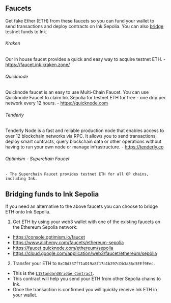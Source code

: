 ## Faucets
Get fake Ether (ETH) from these faucets so you can fund your wallet to send transactions and deploy contracts on Ink Sepolia. You can also [bridge](https://docs.inkonchain.com/quick-start/faucets#bridging-funds-to-ink-sepolia) testnet funds to Ink. 

###### Kraken 
Our in house faucet provides a quick and easy way to acquire testnet ETH.
    - https://faucet.ink.kraken.zone/
###### Quicknode
Quicknode faucet is an easy to use Multi-Chain Faucet. You can use Quicknode Faucet to claim Ink Sepolia for testnet ETH for free - one drip per network every 12 hours.
    - https://quicknode.com
###### Tenderly
Tenderly Node is a fast and reliable production node that enables access to over 12 blockchain networks via RPC. It allows you to send transactions, deploy smart contracts, query blockchain data or other operations without having to run your own node or manage infrastructure.
    - https://tenderly.co 
###### Optimism - Superchain Faucet
    - The Superchain Faucet provides testnet ETH for all OP chains, including Ink.

## Bridging funds to Ink Sepolia 
If you need an alternative to the above faucets you can choose to bridge ETH onto Ink Sepolia. 

1. Get ETH by using your web3 wallet with one of the existing faucets on the Ethereum Sepolia network:

- https://console.optimism.io/faucet
- https://www.alchemy.com/faucets/ethereum-sepolia
- https://faucet.quicknode.com/ethereum/sepolia
- https://cloud.google.com/application/web3/faucet/ethereum/sepolia

2. Transfer your ETH to `0xC0d337f71aD19a8f17a1b297cDb3a86c5EEf9Eec`. 
- This is the [`L1StandardBridge Contract`](https://sepolia.etherscan.io/address/0xC0d337f71aD19a8f17a1b297cDb3a86c5EEf9Eec). 
- This contract will help you send your ETH from other Sepolia chains to Ink. 
- Once the transaction is confirmed you will quickly receive Ink ETH in your wallet.
